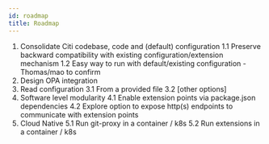 ```yaml
---
id: roadmap
title: Roadmap
---
```


1. Consolidate Citi codebase, code and (default) configuration
1.1 Preserve backward compatibility with existing configuration/extension mechanism
    1.2 Easy way to run with default/existing configuration - Thomas/mao to confirm
2. Design OPA integration
3. Read configuration
  3.1 From a provided file
  3.2 [other options]
4. Software level modularity
  4.1 Enable extension points via package.json dependencies
  4.2 Explore option to expose http(s) endpoints to communicate with extension points
5. Cloud Native
  5.1 Run git-proxy in a container / k8s
  5.2 Run extensions in a container / k8s
